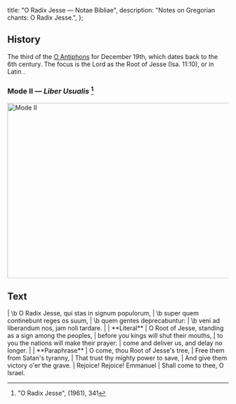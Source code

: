   title: "O Radix Jesse — Notae Bibliae",
  description: "Notes on Gregorian chants: O Radix Jesse.",
};

<Initial text="O Radix Jesse" />

## History

The third of the [O Antiphons](/glossary/liturgical-terms#o-antiphons) for December 19th, which dates back to the 6th century. The focus is the Lord as the Root of Jesse (Isa. 11:10), or in Latin *<Definition lang="latin" anchor="radix" text="Radix Jesse" />*.

### Mode II — *Liber Usualis* [^1]

<Image
  src="/chants/o-radix-jesse.svg"
  alt="Mode II"
  width="600"
  height="399"
/>

## Text

<Poetry>
|  \b O Radix Jesse, qui stas in signum populorum,
|  \b super quem continebunt reges os suum,
|  \b quem gentes deprecabuntur:
|  \b veni ad liberandum nos, jam noli tardare.
|
|  **Literal**
|  O Root of Jesse, standing as a sign among the peoples,
|  before you kings will shut their mouths,
|  to you the nations will make their prayer:
|  come and deliver us, and delay no longer.
|
|  **Paraphrase**
|  O come, thou Root of Jesse's tree,
|  Free them from Satan's tyranny,
|  That trust thy mighty power to save,
|  And give them victory o'er the grave.
|  Rejoice! Rejoice! Emmanuel
|  Shall come to thee, O Israel.
</Poetry>

[^1]: "O Radix Jesse", *<Definition lang="latin" anchor="liber-usualis" text="Liber Usualis" />* (1961), 341
